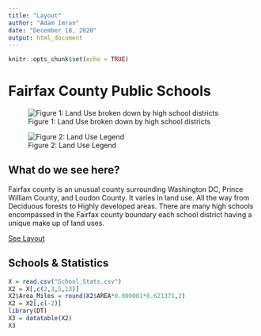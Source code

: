 ```yaml
---
title: "Layout"
author: "Adam Imran"
date: "December 18, 2020"
output: html_document
---
```


```r
knitr::opts_chunk$set(echo = TRUE)
```


# Fairfax County Public Schools

![Figure 1: Land Use broken down by high school districts](./Map.png)

![Figure 2: Land Use Legend](./LandUse_Legend.png)

## What do we see here?
Fairfax county is an unusual county
surrounding Washington DC, Prince
William County, and Loudon County. It
varies in land use. All the way from
Deciduous forests to Highly developed
areas. There are many high schools
encompassed in the Fairfax county
boundary each school district having a
unique make up of land uses.

<a href="Layout1.pdf">See Layout</a>

## Schools & Statistics
```r
X = read.csv("School_Stats.csv")
X2 = X[,c(2,3,5,13)]
X2$Area_Miles = round(X2$AREA*0.000001*0.621371,2)
X2 = X2[,c(-2)]
library(DT)
X3 = datatable(X2)
X3
```


